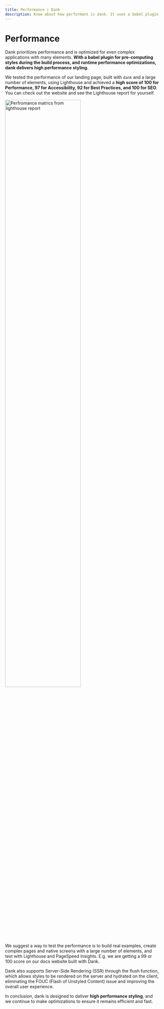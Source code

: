 ```yaml
---
title: Performance | Dank
description: Know about how performant is dank. It uses a babel plugin for pre-computing styles during the build process, and runtime performance optimizations.
---
```



<Meta title="Overview/Performance" />

# Performance

Dank prioritizes performance and is optimized for even complex applications with many elements. **With a babel plugin for pre-computing styles during the build process, and runtime performance optimizations, dank delivers high performance styling**.

We tested the performance of our landing page, built with `dank` and a large number of elements, using Lighthouse and achieved a **high score of 100 for Performance, 97 for Accessibility, 92 for Best Practices, and 100 for SEO**. You can check out the website and see the Lighthouse report for yourself.

<img
  src="/assets/PerformanceScreenshot.png"
  width="70%"
  alt="Perfromance matrics from lighthouse report"
/>

We suggest a way to test the performance is to build real examples, create complex pages and native screens with a large number of elements, and test with Lighthouse and PageSpeed Insights. E.g. we are getting a 99 or 100 score on our docs website built with Dank.

<!--We tested the performance of our landing page, built with `dank` and a large number of elements, using Lighthouse and achieved a high score of 98 for Performance, 90 for Accessibility, 100 for Best Practices, and 90 for SEO.You can check out the website and see the Lighthouse report for yourself.-->

Dank also supports Server-Side Rendering (SSR) through the flush function, which allows styles to be rendered on the server and hydrated on the client, eliminating the FOUC (Flash of Unstyled Content) issue and improving the overall user experience.

In conclusion, dank is designed to deliver **high performance styling**, and we continue to make optimizations to ensure it remains efficient and fast.
